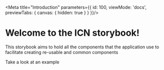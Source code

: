 
<Meta title="Introduction" parameters={{
  id: 100,
  viewMode: 'docs',
  previewTabs: {
    canvas: { hidden: true }
  }
}}/>

# Welcome to the ICN storybook!

This storybook aims to hold all the components that the application
use to facilitate creating re-usable and common components

Take a look at an <LinkTo kind='Components/Shared/IcnButton'>example</LinkTo>
